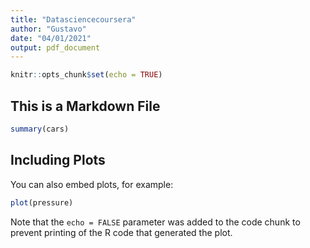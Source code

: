 ```yaml
---
title: "Datasciencecoursera"
author: "Gustavo"
date: "04/01/2021"
output: pdf_document
---
```


```r
knitr::opts_chunk$set(echo = TRUE)
```

## This is a Markdown File


```r
summary(cars)
```

## Including Plots

You can also embed plots, for example:

```r
plot(pressure)
```

Note that the `echo = FALSE` parameter was added to the code chunk to prevent printing of the R code that generated the plot.
